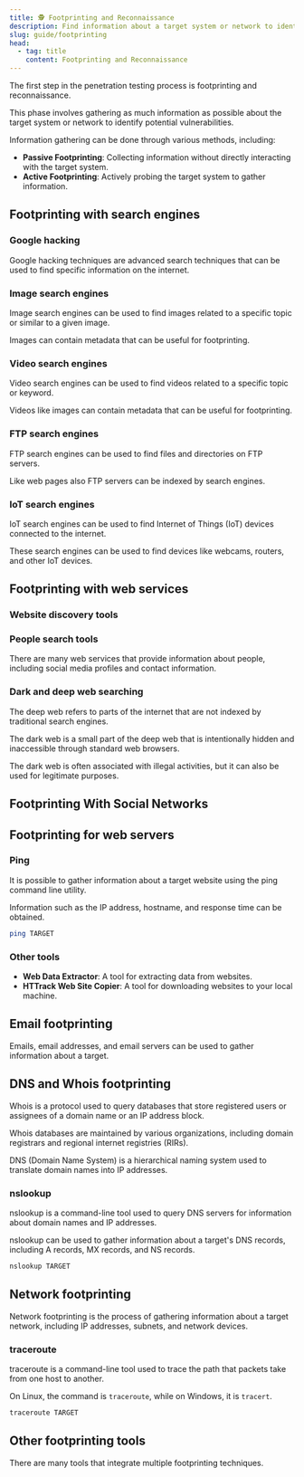 ```yaml
---
title: 🕵️ Footprinting and Reconnaissance
description: Find information about a target system or network to identify potential vulnerabilities.
slug: guide/footprinting
head:
  - tag: title
    content: Footprinting and Reconnaissance
---
```



The first step in the penetration testing process is footprinting and reconnaissance.

This phase involves gathering as much information as possible about the target system or network to identify potential vulnerabilities.

Information gathering can be done through various methods, including:

- **Passive Footprinting**: Collecting information without directly interacting with the target system.
- **Active Footprinting**: Actively probing the target system to gather information.

## Footprinting with search engines

### Google hacking

Google hacking techniques are advanced search techniques that can be used to find specific information on the internet.

<LinkCard
  title="Google Hacking Cheat Sheet"
  description="A comprehensive cheat sheet for Google hacking techniques"
  href="https://sansorg.egnyte.com/dl/f4TCYNMgN6"
  target="_blank"
/>

<LinkCard
  title="Google Hacking Database"
  description="A database of interesting queries and exploits that can be used to find sensitive information"
  href="https://www.exploit-db.com/google-hacking-database"
  target="_blank"
/>

### Image search engines

Image search engines can be used to find images related to a specific topic or similar to a given image.

Images can contain metadata that can be useful for footprinting.

<LinkCard
  title="TinEye Reverse Image Search"
  description="A reverse image search engine that can be used to find similar images or track the origin of an image"
  href="https://tineye.com/"
  target="_blank"
/>

### Video search engines

Video search engines can be used to find videos related to a specific topic or keyword.

Videos like images can contain metadata that can be useful for footprinting.

<LinkCard
  title="YouTube Metadata"
  description="A tool to extract metadata from YouTube videos"
  href="https://mattw.io/youtube-metadata/"
  target="_blank"
/>

<LinkCard
  title="Video Reverser"
  description="A tool to play video backwards"
  href="https://www.videoreverser.com/"
  target="_blank"
/>

### FTP search engines

FTP search engines can be used to find files and directories on FTP servers.

Like web pages also FTP servers can be indexed by search engines.

<LinkCard
  title="NAPALM FTP Indexer"
  description="A search engine for finding files on FTP servers"
  href="https://www.searchftps.net/"
  target="_blank"
/>

<LinkCard
  title="Freeware Web FTP Search"
  description="A search engine for finding files on FTP servers"
  href="https://www.freewareweb.com/ftpsearch.shtml"
  target="_blank"
/>

### IoT search engines

IoT search engines can be used to find Internet of Things (IoT) devices connected to the internet.

These search engines can be used to find devices like webcams, routers, and other IoT devices.

<LinkCard title="Shodan" href="https://www.shodan.io/" target="_blank" />

<LinkCard title="Censys" href="https://censys.io/" target="_blank" />

## Footprinting with web services

### Website discovery tools

<LinkCard
  title="Netcraft"
  description="A web service that provides information about websites, including hosting information and technologies used"
  href="https://www.netcraft.com/"
  target="_blank"
/>

<LinkCard
  title="BuiltWith"
  description="A web service that provides information about the technologies used on a website"
  href="https://builtwith.com/"
  target="_blank"
/>

### People search tools

There are many web services that provide information about people, including social media profiles and contact information.

<LinkCard title="PeekYou" href="https://www.peekyou.com/" target="_blank" />

<LinkCard title="Pipl" href="https://pipl.com/" target="_blank" />

<LinkCard
  title="BeenVerified"
  href="https://beenverified.com/"
  target="_blank"
/>

<LinkCard title="BeenVerified" href="https://intelius.com/" target="_blank" />

### Dark and deep web searching

The deep web refers to parts of the internet that are not indexed by traditional search engines.

The dark web is a small part of the deep web that is intentionally hidden and inaccessible through standard web browsers.

The dark web is often associated with illegal activities, but it can also be used for legitimate purposes.

<LinkCard
  title="The Hidden Wiki"
  description="A directory of hidden services on the Tor network"
  href="https://thehiddenwiki.org/"
  target="_blank"
/>

<LinkCard
  title="FakeID"
  description="An online marketplace for fake identification documents"
  href="https://fakeid.com/"
  target="_blank"
/>

<LinkCard
  title="OnionLand"
  description="A directory of hidden services on the Tor network"
  href="https://onionland.io/"
  target="_blank"
/>

<LinkCard
  title="Ahmia"
  description="A search engine for the Tor network that indexes hidden services"
  href="https://ahmia.fi/"
  target="_blank"
/>

## Footprinting With Social Networks

<LinkCard
  title="Sherlock"
  description="A tool to find usernames across many social networks"
  href="https://github.com/sherlock-project/sherlock"
  target="_blank"
/>

<LinkCard
  title="Followerwonk"
  description="A tool to analyze Twitter accounts and find information about followers"
  href="https://followerwonk.com/index.html"
  target="_blank"
/>

## Footprinting for web servers

### Ping

It is possible to gather information about a target website using the ping command line utility.

Information such as the IP address, hostname, and response time can be obtained.

```bash
ping TARGET
```

<LinkCard
  title="Operating Systems Can Be Detected Using Ping Command"
  description="gbhackers.com"
  href="https://gbhackers.com/operating-systems-can-be-detected-using-ping-command/"
  target="_blank"
/>

<LinkCard
  title="Identify Operating System using Ping Command"
  description="yeahhub.com"
  href="https://www.yeahhub.com/identify-operating-system-using-ping-command/"
  target="_blank"
/>

### Other tools

- **Web Data Extractor**: A tool for extracting data from websites.
- **HTTrack Web Site Copier**: A tool for downloading websites to your local machine.

<LinkCard
  title="Photon"
  description="A fast crawler designed for OSINT"
  href="https://github.com/s0md3v/Photon"
  target="_blank"
/>

<LinkCard
  title="Central Ops"
  description="A web service that provides information about websites, including hosting information and technologies used"
  href="https://centralops.net/co/"
  target="_blank"
/>

<LinkCard
  title="GRecon"
  description="An open-source reconnaissance tool that gathers information about a target website"
  href="https://github.com/aglerj/GRecon"
  target="_blank"
/>

<LinkCard
  title="CeWL"
  description="A custom word list generator based on the words found on a website"
  href="https://github.com/digininja/CeWL"
  target="_blank"
/>

## Email footprinting

Emails, email addresses, and email servers can be used to gather information about a target.

<LinkCard
  title="Hunter"
  description="A web service that provides information about email addresses, including the source of the email address"
  href="https://hunter.io/"
  target="_blank"
/>

<LinkCard
  title="theHarvester"
  description="A tool for gathering email addresses and subdomains from various public sources"
  href="https://github.com/laramies/theHarvester"
  target="_blank"
/>

<LinkCard
  title="Infoga"
  description="A tool for gathering information about email addresses from different public sources"
  href="https://github.com/The404Hacking/Infoga"
  target="_blank"
/>

<LinkCard
  title="Mailtrack"
  description="A tool for tracking email opens and clicks"
  href="https://mailtrack.io"
  target="_blank"
/>

## DNS and Whois footprinting

Whois is a protocol used to query databases that store registered users or assignees of a domain name or an IP address block.

Whois databases are maintained by various organizations, including domain registrars and regional internet registries (RIRs).

DNS (Domain Name System) is a hierarchical naming system used to translate domain names into IP addresses.

<LinkCard
  title="Whois Lookup"
  description="A web service that provides information about domain names, including registration information and DNS records"
  href="https://whois.domaintools.com/"
  target="_blank"
/>

<LinkCard
  title="DNS Dumpster"
  description="A domain research tool that can discover hosts related to a domain"
  href="https://dnsdumpster.com/"
  target="_blank"
/>

<LinkCard
  title="DNSRecon"
  description="A DNS enumeration tool that can be used to gather information about a target's DNS records"
  href="https://github.com/darkoperator/dnsrecon"
  target="_blank"
/>

<LinkCard
  title="SecurityTrails"
  description="A web service that provides information about domain names, including registration information and DNS records"
  href="https://securitytrails.com/"
  target="_blank"
/>

<LinkCard
  title="DNS Checker"
  description="A free DNS propagation check service to check Domain Name System records "
  href="https://dnschecker.org/"
  target="_blank"
/>

### nslookup

nslookup is a command-line tool used to query DNS servers for information about domain names and IP addresses.

nslookup can be used to gather information about a target's DNS records, including A records, MX records, and NS records.

```bash
nslookup TARGET
```

## Network footprinting

Network footprinting is the process of gathering information about a target network, including IP addresses, subnets, and network devices.

<LinkCard
  title="ARIN"
  description="A web service that provides information about IP address allocations and registrations"
  href="https://www.arin.net/"
  target="_blank"
/>

### traceroute

traceroute is a command-line tool used to trace the path that packets take from one host to another.

On Linux, the command is `traceroute`, while on Windows, it is `tracert`.

```bash
traceroute TARGET
```

<LinkCard
  title="Traceroute"
  description="A command-line tool used to trace the path that packets take from one host to another"
  href="https://www.cloudflare.com/learning/network-layer/what-is-traceroute/"
  target="_blank"
/>

## Other footprinting tools

There are many tools that integrate multiple footprinting techniques.

<LinkCard
  title="Maltego"
  description="A tool for gathering and analyzing information about a target"
  href="https://www.maltego.com/"
  target="_blank"
/>

<LinkCard
  title="BillCipher"
  description="A tool for gathering information about a target using various techniques"
  href="https://github.com/bahatiphill/BillCipher"
  target="_blank"
/>

<LinkCard
  title="OSRFramework"
  description="A set of libraries to perform OSINT collection tasks"
  href="https://github.com/i3visio/osrframework"
  target="_blank"
/>

<LinkCard
  title="Recon-ng"
  description="A full-featured Web Reconnaissance framework written in Python"
  href="https://github.com/lanmaster53/recon-ng"
  target="_blank"
/>

<LinkCard
  title="FOCA"
  description="A tool for gathering information about a target by analyzing metadata in documents"
  href="https://github.com/ElevenPaths/FOCA"
  target="_blank"
/>

<LinkCard
  title="OSINT Framework"
  description="A collection of OSINT tools and resources"
  href="https://osintframework.com/"
  target="_blank"
/>
